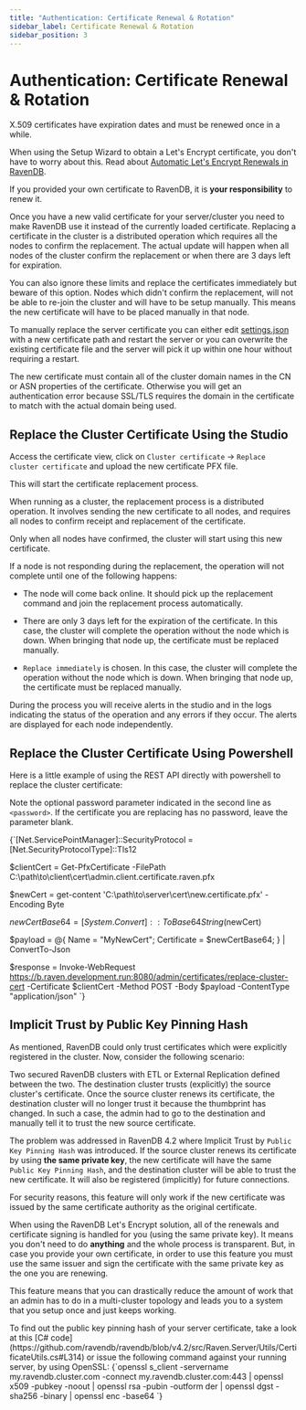 ```yaml
---
title: "Authentication: Certificate Renewal & Rotation"
sidebar_label: Certificate Renewal & Rotation
sidebar_position: 3
---
```



# Authentication: Certificate Renewal & Rotation

X.509 certificates have expiration dates and must be renewed once in a while.

When using the Setup Wizard to obtain a Let's Encrypt certificate, you don't have to worry about this. Read about [Automatic Let's Encrypt Renewals in RavenDB](../../../server/security/authentication/lets-encrypt-certificates).

If you provided your own certificate to RavenDB, it is **your responsibility** to renew it. 

Once you have a new valid certificate for your server/cluster you need to make RavenDB use it instead of the currently loaded certificate. Replacing a certificate in the cluster is a distributed operation which requires all the nodes to confirm the replacement. The actual update will happen when all nodes of the cluster confirm the replacement or when there are 3 days left for expiration. 

You can also ignore these limits and replace the certificates immediately but beware of this option. Nodes which didn't confirm the replacement, will not be able to re-join the cluster and will have to be setup manually. This means the new certificate will have to be placed manually in that node. 

To manually replace the server certificate you can either edit [settings.json](../../configuration/configuration-options#json) with a new certificate path and restart the server or you can overwrite the existing certificate file and the server will pick it up within one hour without requiring a restart.

<Admonition type="danger" title="Danger">
The new certificate must contain all of the cluster domain names in the CN or ASN properties of the certificate. Otherwise you will get an authentication error because SSL/TLS requires the domain in the certificate to match with the actual domain being used.
</Admonition>

## Replace the Cluster Certificate Using the Studio

Access the certificate view, click on `Cluster certificate` -&gt; `Replace cluster certificate` and upload the new certificate PFX file.

This will start the certificate replacement process.

When running as a cluster, the replacement process is a distributed operation. It involves sending the new certificate to all nodes, and requires all nodes to confirm receipt and replacement of the certificate.

Only when all nodes have confirmed, the cluster will start using this new certificate. 

If a node is not responding during the replacement, the operation will not complete until one of the following happens:

* The node will come back online. It should pick up the replacement command and join the replacement process automatically.

* There are only 3 days left for the expiration of the certificate. In this case, the cluster will complete the operation without the node which is down. When bringing that node up, the certificate must be replaced manually.

* `Replace immediately` is chosen. In this case, the cluster will complete the operation without the node which is down. When bringing that node up, the certificate must be replaced manually.

During the process you will receive alerts in the studio and in the logs indicating the status of the operation and any errors if they occur. The alerts are displayed for each node independently.

## Replace the Cluster Certificate Using Powershell

Here is a little example of using the REST API directly with powershell to replace the cluster certificate:  

Note the optional password parameter indicated in the second line as `<password>`. If the certificate you are replacing 
has no password, leave the parameter blank.  

<TabItem value="something" label="powershell">
<CodeBlock language="powershell">
{`[Net.ServicePointManager]::SecurityProtocol = [Net.SecurityProtocolType]::Tls12

$clientCert = Get-PfxCertificate -FilePath C:\\path\\to\\client\\cert\\admin.client.certificate.raven.pfx <password>

$newCert = get-content 'C:\\path\\to\\server\\cert\\new.certificate.pfx' -Encoding Byte

$newCertBase64 = [System.Convert]::ToBase64String($newCert)

$payload = @\{
    Name              = "MyNewCert";
    Certificate       = $newCertBase64;
\} | ConvertTo-Json

$response = Invoke-WebRequest https://b.raven.development.run:8080/admin/certificates/replace-cluster-cert -Certificate $clientCert -Method POST -Body $payload -ContentType "application/json"
`}
</CodeBlock>
</TabItem>

## Implicit Trust by Public Key Pinning Hash

As mentioned, RavenDB could only trust certificates which were explicitly registered in the cluster. Now, consider the following scenario:

Two secured RavenDB clusters with ETL or External Replication defined between the two. The destination cluster trusts (explicitly) the source cluster's certificate. 
Once the source cluster renews its certificate, the destination cluster will no longer trust it because the thumbprint has changed. 
In such a case, the admin had to go to the destination and manually tell it to trust the new source certificate.

The problem was addressed in RavenDB 4.2 where Implicit Trust by `Public Key Pinning Hash` was introduced. If the source cluster renews its certificate by 
using **the same private key**, the new certificate will have the same `Public Key Pinning Hash`, and the destination cluster will be able to trust the new certificate. It will also be registered (implicitly) for future connections.

<Admonition type="warning" title="Important" id="important" href="#important">
For security reasons, this feature will only work if the new certificate was issued by the same certificate authority as the original certificate.
</Admonition>

When using the RavenDB Let's Encrypt solution, all of the renewals and certificate signing is handled for you (using the same private key). It means you don't need to do **anything** and the whole process is transparent.
But, in case you provide your own certificate, in order to use this feature you must use the same issuer and sign the certificate with the same private key as the one you are renewing. 

This feature means that you can drastically reduce the amount of work that an admin has to do in a multi-cluster topology and leads you to a system that you setup once and just keeps working.

<Admonition type="note" title="Tip" id="tip" href="#tip">
To find out the public key pinning hash of your server certificate, take a look at this [C# code](https://github.com/ravendb/ravendb/blob/v4.2/src/Raven.Server/Utils/CertificateUtils.cs#L314) or issue the following command against your running server, by using OpenSSL:
<TabItem value="something" label="bash">
<CodeBlock language="bash">
{`openssl s_client -servername my.ravendb.cluster.com -connect my.ravendb.cluster.com:443 | openssl x509 -pubkey -noout | openssl rsa -pubin -outform der | openssl dgst -sha256 -binary | openssl enc -base64
`}
</CodeBlock>
</TabItem>
</Admonition>

